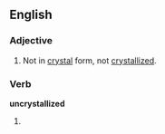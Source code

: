 ==English==

===Adjective===
{{en-adj}}

#Not in [[crystal]] form, not [[crystallized]].

===Verb===
'''uncrystallized'''

# {{past of|[[uncrystallize]]}}